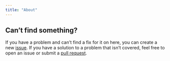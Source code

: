 ```yaml
---
title: "About"
---
```


## Can't find something?

If you have a problem and can't find a fix for it on here, you can create a new [issue](https://github.com/nistatisticsresearchagency/howtofixit/issues). If you have a solution to a problem that isn't covered, feel free to open an issue or submit a [pull request](https://github.com/nistatisticsresearchagency/howtofixit/pulls).


